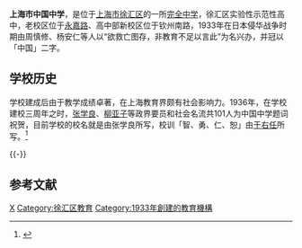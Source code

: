 {{refimprove|time=2014-5-27}}
{{Infobox_School
|name           = 上海市中国中学
|other_name     = Zhongguo High School
|image          = 
|motto          =
|established    = 1933年
|district       = [[中华人民共和国|中国]][[上海市|上海市]][[徐汇区|徐汇区]][[天平路街道|天平路街道]]/[[漕河泾街道|漕河泾街道]]
|grades         = 
|principal      = 
|enrollment     = 
|free_label     = 
|free_text      =
|free_label2    = 
|free_text2     = 
|free_label3    = 
|free_text3     = 
|free_label4    = 
|free_text4     = 
|location       = 本部：徐汇区永嘉路388号<br />南站校区：钦州南路85号<br />
|information    = {{tel|86|21|64382894}}
|website        =https://web.archive.org/web/20090207200143/http://www.chinahighschool.net/
}}

'''上海市中国中学'''，是位于[[上海市|上海市]][[徐汇区|徐汇区]]的一所[[完全中学|完全中学]]，徐汇区实验性示范性高中，老校区位于[[永嘉路_(上海)|永嘉路]]、高中部新校区位于钦州南路，1933年在日本侵华战争时期由周慎修、杨安仁等人以“欲救亡图存，非教育不足以言此”为名兴办，并冠以「中国」二字。

==学校历史==
学校建成后由于教学成绩卓著，在上海教育界颇有社会影响力。1936年，在学校建校三周年之时，[[张学良|张学良]]、[[柳亚子|柳亚子]]等政界要员和社会名流共101人为中国中学题词祝贺，目前学校的校名就是由张学良所写，校训「智、勇、仁、恕」由[[于右任|于右任]]所写。<ref>{{Cite web|url =http://www.chinahighschool.net/(S(y3mfu4ys0quo3x55rjvferfg))/platform/MasterPage.aspx?path=PlatList2.aspx?nodeid=100&&nodeid=1000|title =上海中国中学介绍|publisher =中国中学|date =|deadurl =yes|archiveurl =https://web.archive.org/web/20131229100146/http://www.chinahighschool.net/(S(s0rl4ufvpuyk5i55ugopok45))/platform/MasterPage.aspx?path=PlatList2.aspx%3Fnodeid%3D100&&nodeid=1000|archivedate =2013-12-29|accessdate =2020-12-10}}</ref>

{{-}}
{{徐汇区实验性示范性高中}}

== 参考文献 ==
{{Reflist|2}}

[[Category:上海中等学校|X]]
[[Category:徐汇区教育|Category:徐汇区教育]]
[[Category:1933年創建的教育機構|Category:1933年創建的教育機構]]